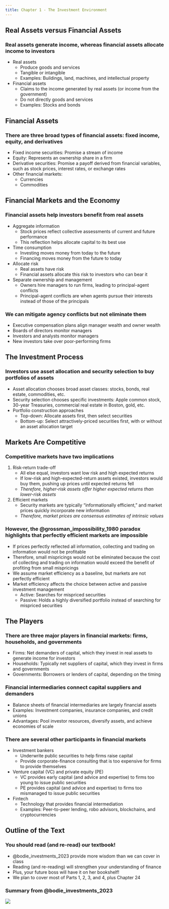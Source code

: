 ```yaml
---
title: Chapter 1 - The Investment Environment
---
```


## Real Assets versus Financial Assets

### Real assets generate income, whereas financial assets allocate income to investors

- Real assets
	- Produce goods and services
	- Tangible or intangible
	- Examples: Buildings, land, machines, and intellectual property
- Financial assets
	- Claims to the income generated by real assets (or income from the government)
	- Do not directly goods and services
	- Examples: Stocks and bonds

## Financial Assets

### There are three broad types of financial assets: fixed income, equity, and derivatives

- Fixed income securities: Promise a stream of income
- Equity: Represents an ownership share in a firm
- Derivative securities: Promise a payoff derived from financial variables, such as stock prices, interest rates, or exchange rates
- Other financial markets:
	- Currencies
	- Commodities

## Financial Markets and the Economy

### Financial assets help investors benefit from real assets

- Aggregate information
	- Stock prices reflect collective assessments of current and future performance
	- This reflection helps allocate capital to its best use
- Time consumption
	- Investing moves money from today to the future
	- Financing moves money from the future to today
- Allocate risk
	- Real assets have risk
	- Financial assets allocate this risk to investors who can bear it
- Separate ownership and management
	- Owners hire managers to run firms, leading to principal-agent conflicts
	- Principal-agent conflicts are when agents pursue their interests instead of those of the principals

### We can mitigate agency conflicts but not eliminate them

- Executive compensation plans align manager wealth and owner wealth
- Boards of directors monitor managers
- Investors and analysts monitor managers
- New investors take over poor-performing firms

## The Investment Process

### Investors use asset allocation and security selection to buy portfolios of assets

- Asset allocation chooses broad asset classes: stocks, bonds, real estate, commodities, etc.
- Security selection chooses specific investments: Apple common stock, 30-year Treasuries, commercial real estate in Boston, gold, etc.
- Portfolio construction approaches
	- Top-down: Allocate assets first, then select securities
	- Bottom-up: Select attractively-priced securities first, with or without an asset allocation target

## Markets Are Competitive

### Competitive markets have two implications

1.  Risk-return trade-off
	- All else equal, investors want low risk and high expected returns
	- If low-risk and high-expected-return assets existed, investors would buy them, pushing up prices until expected returns fell
	- *Therefore, higher-risk assets offer higher expected returns than lower-risk assets*
2.  Efficient markets
	- Security markets are typically "informationally efficient," and market prices quickly incorporate new information
	- *Therefore, market prices are consensus estimates of intrinsic values*

### However, the @grossman_impossibility_1980 paradox highlights that perfectly efficient markets are impossible

- If prices perfectly reflected all information, collecting and trading on information would not be profitable
- Therefore, small mispricings would not be eliminated because the cost of collecting and trading on information would exceed the benefit of profiting from small mispricings
- We assume market efficiency as a baseline, but markets are not perfectly efficient
- Market efficiency affects the choice between active and passive investment management
	- Active: Searches for mispriced securities
	- Passive: Holds a highly diversified portfolio instead of searching for mispriced securities

## The Players

### There are three major players in financial markets: firms, households, and governments

- Firms: Net demanders of capital, which they invest in real assets to generate income for investors
- Households: Typically net suppliers of capital, which they invest in firms and governments
- Governments: Borrowers or lenders of capital, depending on the timing

### Financial intermediaries connect capital suppliers and demanders

- Balance sheets of financial intermediaries are largely financial assets
- Examples: Investment companies, insurance companies, and credit unions
- Advantages: Pool investor resources, diversify assets, and achieve economies of scale

### There are several other participants in financial markets

- Investment bankers
	- Underwrite public securities to help firms raise capital
	- Provide corporate-finance consulting that is too expensive for firms to provide themselves
- Venture capital (VC) and private equity (PE)
	- VC provides early capital (and advice and expertise) to firms too young to issue public securities
	- PE provides capital (and advice and expertise) to firms too mismanaged to issue public securities
- Fintech
	- Technology that provides financial intermediation
	- Examples: Peer-to-peer lending, robo advisors, blockchains, and cryptocurrencies

<!-- ## The Financial Crisis -->

## Outline of the Text

### You should read (and re-read) our textbook!

- @bodie_investments_2023 provide more wisdom than we can cover in class
- Reading (and re-reading) will strengthen your understanding of finance
- Plus, your future boss will have it on her bookshelf!
- We plan to cover most of Parts 1, 2, 3, and 4, plus Chapter 24

### Summary from @bodie_investments_2023 {.appendix}

![](./Figures/summary_01.png){height=75%, fig-align="center"}